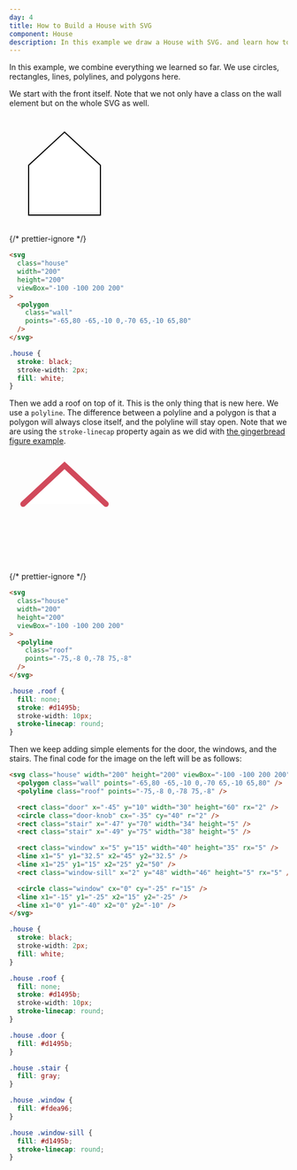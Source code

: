 ```yaml
---
day: 4
title: How to Build a House with SVG
component: House
description: In this example we draw a House with SVG. and learn how to use the polygon element. We practice using polygons, polylines, rectangles and circles to draw more complex shapes.
---
```



In this example, we combine everything we learned so far. We use circles, rectangles, lines, polylines, and polygons here.

We start with the front itself. Note that we not only have a class on the wall element but on the whole SVG as well.

<Example>

<svg width="200" height="200" viewBox="-100 -100 200 200" stroke="black" stroke-width="2" fill="white">
<polygon points="-65,80 -65,-10 0,-70 65,-10 65,80" />
</svg>

{/* prettier-ignore */}
```html
<svg 
  class="house"
  width="200"
  height="200"
  viewBox="-100 -100 200 200"
>
  <polygon
    class="wall"
    points="-65,80 -65,-10 0,-70 65,-10 65,80" 
  />
</svg>
```

```css
.house {
  stroke: black;
  stroke-width: 2px;
  fill: white;
}
```

</Example>

Then we add a roof on top of it. This is the only thing that is new here. We use a `polyline`. The difference between a polyline and a polygon is that a polygon will always close itself, and the polyline will stay open. Note that we are using the `stroke-linecap` property again as we did with [the gingerbread figure example](/svg/gingerbread-figure).

<Example>

<svg width="200" height="200" viewBox="-100 -100 200 200" stroke="black" stroke-width="2" fill="white">
<polyline class="roof" points="-75,-8 0,-78 75,-8" stroke="#d1495b" stroke-width="10" stroke-linecap="round" />
</svg>

{/* prettier-ignore */}
```html
<svg 
  class="house"
  width="200"
  height="200"
  viewBox="-100 -100 200 200"
>
  <polyline
    class="roof"
    points="-75,-8 0,-78 75,-8" 
  />
</svg>
```

```css
.house .roof {
  fill: none;
  stroke: #d1495b;
  stroke-width: 10px;
  stroke-linecap: round;
}
```

</Example>

Then we keep adding simple elements for the door, the windows, and the stairs. The final code for the image on the left will be as follows:

<Final>

```html
<svg class="house" width="200" height="200" viewBox="-100 -100 200 200">
  <polygon class="wall" points="-65,80 -65,-10 0,-70 65,-10 65,80" />
  <polyline class="roof" points="-75,-8 0,-78 75,-8" />

  <rect class="door" x="-45" y="10" width="30" height="60" rx="2" />
  <circle class="door-knob" cx="-35" cy="40" r="2" />
  <rect class="stair" x="-47" y="70" width="34" height="5" />
  <rect class="stair" x="-49" y="75" width="38" height="5" />

  <rect class="window" x="5" y="15" width="40" height="35" rx="5" />
  <line x1="5" y1="32.5" x2="45" y2="32.5" />
  <line x1="25" y1="15" x2="25" y2="50" />
  <rect class="window-sill" x="2" y="48" width="46" height="5" rx="5" />

  <circle class="window" cx="0" cy="-25" r="15" />
  <line x1="-15" y1="-25" x2="15" y2="-25" />
  <line x1="0" y1="-40" x2="0" y2="-10" />
</svg>
```

```css
.house {
  stroke: black;
  stroke-width: 2px;
  fill: white;
}

.house .roof {
  fill: none;
  stroke: #d1495b;
  stroke-width: 10px;
  stroke-linecap: round;
}

.house .door {
  fill: #d1495b;
}

.house .stair {
  fill: gray;
}

.house .window {
  fill: #fdea96;
}

.house .window-sill {
  fill: #d1495b;
  stroke-linecap: round;
}
```

</Final>
